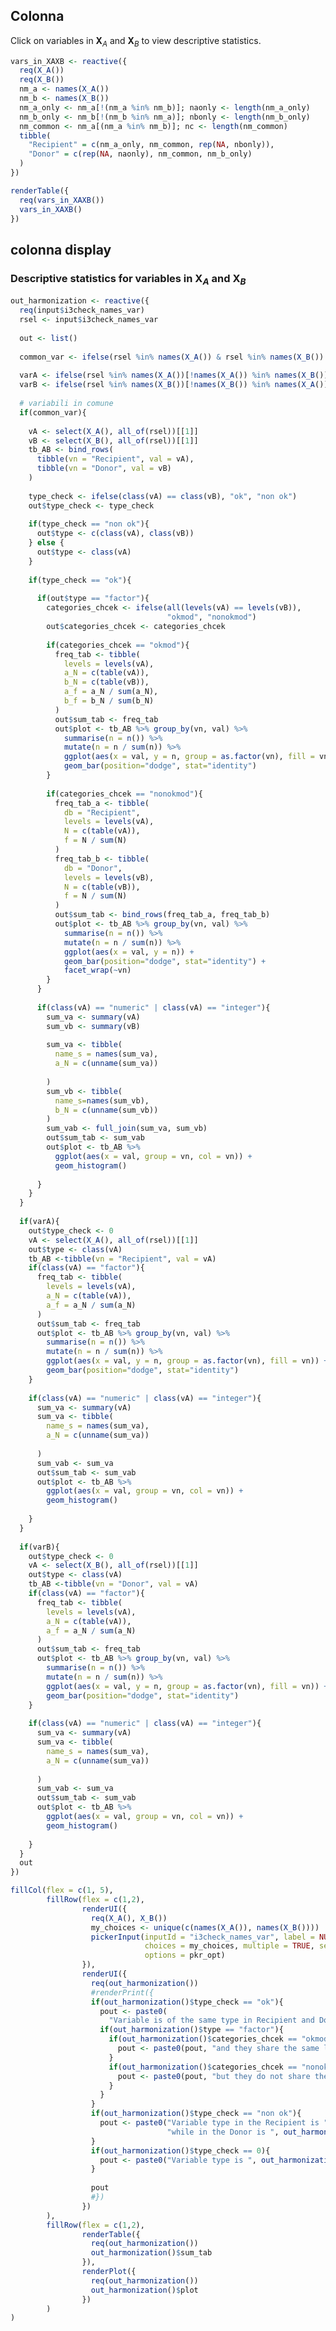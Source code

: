 Colonna {.sidebar}
-----------------------------------------------------------------------


Click on variables in $\mathbf{X}_A$ and $\mathbf{X}_B$ to view descriptive statistics.


```r
vars_in_XAXB <- reactive({
  req(X_A())
  req(X_B())
  nm_a <- names(X_A())
  nm_b <- names(X_B())
  nm_a_only <- nm_a[!(nm_a %in% nm_b)]; naonly <- length(nm_a_only)
  nm_b_only <- nm_b[!(nm_b %in% nm_a)]; nbonly <- length(nm_b_only)
  nm_common <- nm_a[(nm_a %in% nm_b)]; nc <- length(nm_common)
  tibble(
    "Recipient" = c(nm_a_only, nm_common, rep(NA, nbonly)),
    "Donor" = c(rep(NA, naonly), nm_common, nm_b_only)
  )
})

renderTable({
  req(vars_in_XAXB())
  vars_in_XAXB()
})
```


colonna display
-----------------------------------------------------------------------

### Descriptive statistics for variables in $\mathbf{X}_A$ and $\mathbf{X}_B$

```r
out_harmonization <- reactive({
  req(input$i3check_names_var)
  rsel <- input$i3check_names_var
  
  out <- list()
  
  common_var <- ifelse(rsel %in% names(X_A()) & rsel %in% names(X_B()) , TRUE, FALSE)
  
  varA <- ifelse(rsel %in% names(X_A())[!names(X_A()) %in% names(X_B())], TRUE, FALSE)
  varB <- ifelse(rsel %in% names(X_B())[!names(X_B()) %in% names(X_A())], TRUE, FALSE)
  
  # variabili in comune
  if(common_var){
    
    vA <- select(X_A(), all_of(rsel))[[1]]
    vB <- select(X_B(), all_of(rsel))[[1]]
    tb_AB <- bind_rows(
      tibble(vn = "Recipient", val = vA),
      tibble(vn = "Donor", val = vB)
    )
    
    type_check <- ifelse(class(vA) == class(vB), "ok", "non ok")
    out$type_check <- type_check
    
    if(type_check == "non ok"){
      out$type <- c(class(vA), class(vB))
    } else {
      out$type <- class(vA)
    }
    
    if(type_check == "ok"){
      
      if(out$type == "factor"){
        categories_chcek <- ifelse(all(levels(vA) == levels(vB)),
                                   "okmod", "nonokmod")
        out$categories_chcek <- categories_chcek
        
        if(categories_chcek == "okmod"){
          freq_tab <- tibble(
            levels = levels(vA),
            a_N = c(table(vA)),
            b_N = c(table(vB)),
            a_f = a_N / sum(a_N),
            b_f = b_N / sum(b_N)
          )
          out$sum_tab <- freq_tab
          out$plot <- tb_AB %>% group_by(vn, val) %>%
            summarise(n = n()) %>%
            mutate(n = n / sum(n)) %>% 
            ggplot(aes(x = val, y = n, group = as.factor(vn), fill = vn)) +
            geom_bar(position="dodge", stat="identity")
        }
        
        if(categories_chcek == "nonokmod"){
          freq_tab_a <- tibble(
            db = "Recipient",
            levels = levels(vA),
            N = c(table(vA)),
            f = N / sum(N)
          )
          freq_tab_b <- tibble(
            db = "Donor",
            levels = levels(vB),
            N = c(table(vB)),
            f = N / sum(N)
          )
          out$sum_tab <- bind_rows(freq_tab_a, freq_tab_b)
          out$plot <- tb_AB %>% group_by(vn, val) %>%
            summarise(n = n()) %>%
            mutate(n = n / sum(n)) %>% 
            ggplot(aes(x = val, y = n)) +
            geom_bar(position="dodge", stat="identity") +
            facet_wrap(~vn)
        }
      }
      
      if(class(vA) == "numeric" | class(vA) == "integer"){
        sum_va <- summary(vA)
        sum_vb <- summary(vB)
        
        sum_va <- tibble(
          name_s = names(sum_va),
          a_N = c(unname(sum_va))
          
        )
        sum_vb <- tibble(
          name_s=names(sum_vb),
          b_N = c(unname(sum_vb))
        )
        sum_vab <- full_join(sum_va, sum_vb)
        out$sum_tab <- sum_vab
        out$plot <- tb_AB %>%
          ggplot(aes(x = val, group = vn, col = vn)) +
          geom_histogram()
        
      }
    }
  }
  
  if(varA){
    out$type_check <- 0
    vA <- select(X_A(), all_of(rsel))[[1]]
    out$type <- class(vA)
    tb_AB <-tibble(vn = "Recipient", val = vA)
    if(class(vA) == "factor"){
      freq_tab <- tibble(
        levels = levels(vA),
        a_N = c(table(vA)),
        a_f = a_N / sum(a_N)
      )
      out$sum_tab <- freq_tab
      out$plot <- tb_AB %>% group_by(vn, val) %>%
        summarise(n = n()) %>%
        mutate(n = n / sum(n)) %>% 
        ggplot(aes(x = val, y = n, group = as.factor(vn), fill = vn)) +
        geom_bar(position="dodge", stat="identity")
    }
    
    if(class(vA) == "numeric" | class(vA) == "integer"){
      sum_va <- summary(vA)
      sum_va <- tibble(
        name_s = names(sum_va),
        a_N = c(unname(sum_va))
        
      )
      sum_vab <- sum_va
      out$sum_tab <- sum_vab
      out$plot <- tb_AB %>%
        ggplot(aes(x = val, group = vn, col = vn)) +
        geom_histogram()
      
    }
  }
  
  if(varB){
    out$type_check <- 0
    vA <- select(X_B(), all_of(rsel))[[1]]
    out$type <- class(vA)
    tb_AB <-tibble(vn = "Donor", val = vA)
    if(class(vA) == "factor"){
      freq_tab <- tibble(
        levels = levels(vA),
        a_N = c(table(vA)),
        a_f = a_N / sum(a_N)
      )
      out$sum_tab <- freq_tab
      out$plot <- tb_AB %>% group_by(vn, val) %>%
        summarise(n = n()) %>%
        mutate(n = n / sum(n)) %>% 
        ggplot(aes(x = val, y = n, group = as.factor(vn), fill = vn)) +
        geom_bar(position="dodge", stat="identity")
    }
    
    if(class(vA) == "numeric" | class(vA) == "integer"){
      sum_va <- summary(vA)
      sum_va <- tibble(
        name_s = names(sum_va),
        a_N = c(unname(sum_va))
        
      )
      sum_vab <- sum_va
      out$sum_tab <- sum_vab
      out$plot <- tb_AB %>%
        ggplot(aes(x = val, group = vn, col = vn)) +
        geom_histogram()
      
    }
  }
  out
})
```

```r
fillCol(flex = c(1, 5),
        fillRow(flex = c(1,2),
                renderUI({
                  req(X_A(), X_B())
                  my_choices <- unique(c(names(X_A()), names(X_B())))
                  pickerInput(inputId = "i3check_names_var", label = NULL, 
                              choices = my_choices, multiple = TRUE, selected = NULL, 
                              options = pkr_opt)
                }),
                renderUI({
                  req(out_harmonization())
                  #renderPrint({
                  if(out_harmonization()$type_check == "ok"){
                    pout <- paste0(
                      "Variable is of the same type in Recipient and Donor (", out_harmonization()$type, ")")
                    if(out_harmonization()$type == "factor"){
                      if(out_harmonization()$categories_chcek == "okmod"){
                        pout <- paste0(pout, "and they share the same levels.")
                      }
                      if(out_harmonization()$categories_chcek == "nonokmod"){
                        pout <- paste0(pout, "but they do not share the same levels (see table below).")
                      }
                    }
                  }
                  if(out_harmonization()$type_check == "non ok"){
                    pout <- paste0("Variable type in the Recipient is ", out_harmonization()$type[1], 
                                   "while in the Donor is ", out_harmonization()$type[2])
                  }
                  if(out_harmonization()$type_check == 0){
                    pout <- paste0("Variable type is ", out_harmonization()$type[1])
                  }
                  
                  pout
                  #})
                })
        ),
        fillRow(flex = c(1,2),
                renderTable({
                  req(out_harmonization())
                  out_harmonization()$sum_tab
                }),
                renderPlot({
                  req(out_harmonization())
                  out_harmonization()$plot
                })
        )
)
```














